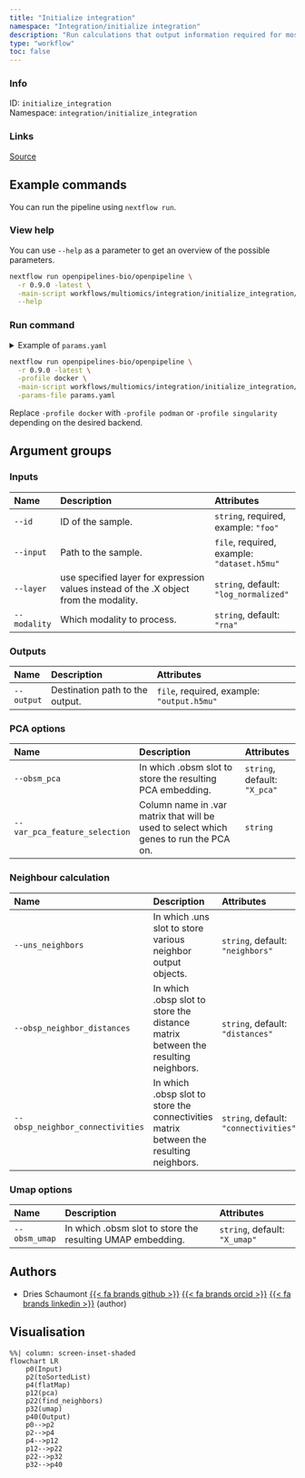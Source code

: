 ```yaml
---
title: "Initialize integration"
namespace: "Integration/initialize integration"
description: "Run calculations that output information required for most integration methods: PCA, nearest neighbour and UMAP."
type: "workflow"
toc: false
---
```


::: {.column-margin}

### Info

ID: `initialize_integration`  
Namespace: `integration/initialize_integration`

### Links
[Source](https://github.com/openpipelines-bio/openpipeline/blob/0.9.0/workflows/multiomics/integration/initialize_integration){.btn-action .btn-sm .btn-info .btn role="button"}

:::



## Example commands

You can run the pipeline using `nextflow run`.

### View help

You can use `--help` as a parameter to get an overview of the possible parameters.

```bash
nextflow run openpipelines-bio/openpipeline \
  -r 0.9.0 -latest \
  -main-script workflows/multiomics/integration/initialize_integration/main.nf \
  --help
```

### Run command

<details>
<summary>Example of `params.yaml`</summary>
```yaml
# Inputs
id: # please fill in - example: "foo"
input: # please fill in - example: "dataset.h5mu"
layer: "log_normalized"
modality: "rna"

# Outputs
# output: "$id.$key.output.h5mu"

# PCA options
obsm_pca: "X_pca"
# var_pca_feature_selection: "foo"

# Neighbour calculation
uns_neighbors: "neighbors"
obsp_neighbor_distances: "distances"
obsp_neighbor_connectivities: "connectivities"

# Umap options
obsm_umap: "X_umap"

# Nextflow input-output arguments
publish_dir: # please fill in - example: "output/"
# param_list: "my_params.yaml"
```
</details>

```bash
nextflow run openpipelines-bio/openpipeline \
  -r 0.9.0 -latest \
  -profile docker \
  -main-script workflows/multiomics/integration/initialize_integration/main.nf \
  -params-file params.yaml
```

:::{.callout-note}
Replace `-profile docker` with `-profile podman` or `-profile singularity` depending on the desired backend.
:::

## Argument groups

### Inputs

|Name         |Description                                                                           |Attributes                                  |
|:------------|:-------------------------------------------------------------------------------------|:-------------------------------------------|
|`--id`       |ID of the sample.                                                                     |`string`, required, example: `"foo"`        |
|`--input`    |Path to the sample.                                                                   |`file`, required, example: `"dataset.h5mu"` |
|`--layer`    |use specified layer for expression values instead of the .X object from the modality. |`string`, default: `"log_normalized"`       |
|`--modality` |Which modality to process.                                                            |`string`, default: `"rna"`                  |


### Outputs

|Name       |Description                     |Attributes                                 |
|:----------|:-------------------------------|:------------------------------------------|
|`--output` |Destination path to the output. |`file`, required, example: `"output.h5mu"` |


### PCA options

|Name                          |Description                                                                           |Attributes                   |
|:-----------------------------|:-------------------------------------------------------------------------------------|:----------------------------|
|`--obsm_pca`                  |In which .obsm slot to store the resulting PCA embedding.                             |`string`, default: `"X_pca"` |
|`--var_pca_feature_selection` |Column name in .var matrix that will be used to select which genes to run the PCA on. |`string`                     |


### Neighbour calculation

|Name                             |Description                                                                             |Attributes                            |
|:--------------------------------|:---------------------------------------------------------------------------------------|:-------------------------------------|
|`--uns_neighbors`                |In which .uns slot to store various neighbor output objects.                            |`string`, default: `"neighbors"`      |
|`--obsp_neighbor_distances`      |In which .obsp slot to store the distance matrix between the resulting neighbors.       |`string`, default: `"distances"`      |
|`--obsp_neighbor_connectivities` |In which .obsp slot to store the connectivities matrix between the resulting neighbors. |`string`, default: `"connectivities"` |


### Umap options

|Name          |Description                                                |Attributes                    |
|:-------------|:----------------------------------------------------------|:-----------------------------|
|`--obsm_umap` |In which .obsm slot to store the resulting UMAP embedding. |`string`, default: `"X_umap"` |

## Authors


  * Dries Schaumont [{{< fa brands github >}}](https://github.com/DriesSchaumont) [{{< fa brands orcid >}}](https://orcid.org/0000-0002-4389-0440) [{{< fa brands linkedin >}}](https://linkedin.com/in/dries-schaumont) (author)

## Visualisation

```mermaid
%%| column: screen-inset-shaded
flowchart LR
    p0(Input)
    p2(toSortedList)
    p4(flatMap)
    p12(pca)
    p22(find_neighbors)
    p32(umap)
    p40(Output)
    p0-->p2
    p2-->p4
    p4-->p12
    p12-->p22
    p22-->p32
    p32-->p40

```
